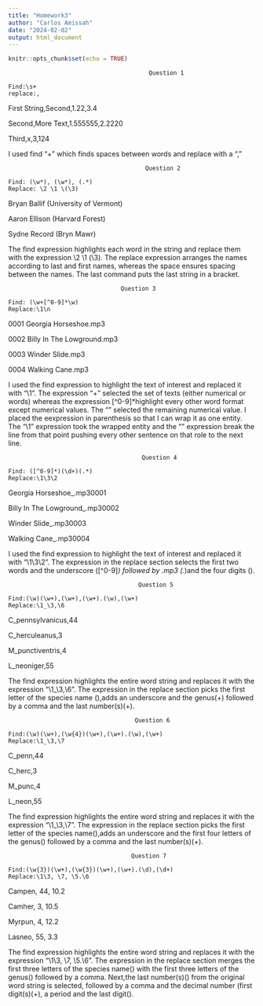```yaml
---
title: "Homework3"
author: "Carlos Amissah"
date: "2024-02-02"
output: html_document
---
```


```r
knitr::opts_chunk$set(echo = TRUE)
```

                                            Question 1
```
Find:\s+
replace:,
```
First String,Second,1.22,3.4

Second,More Text,1.555555,2.2220

Third,x,3,124
 
I used find "\s+" which finds spaces between words and replace with a "," 
  
                                           Question 2
```
Find: (\w*), (\w*), (.*)
Replace: \2 \1 \(\3)
```
Bryan Ballif (University of Vermont)

Aaron Ellison (Harvard Forest)

Sydne Record (Bryn Mawr)

The find expression highlights each word in the string and replace them with the expression \2 \1 \(\3). The replace expression arranges the names according to last and first names, whereas the space ensures spacing between the names. The last command puts the last string in a bracket.

                                    Question 3
 ```
 Find: (\w+[^0-9]*\w)
 Replace:\1\n
 ```
 0001 Georgia Horseshoe.mp3

 0002 Billy In The Lowground.mp3
 
 0003 Winder Slide.mp3
 
 0004 Walking Cane.mp3
 
I used the find expression to highlight the text of interest and replaced it with "\1\n". The expression "\w+" selected the set of texts (either numerical or words) whereas the expression [^0-9]*highlight every other word format except numerical values. The "\w" selected the remaining numerical value.
I placed the eexpression in parenthesis so that I can wrap it as one entity. The "\1" expression took the wrapped entity and the "\n" expression break the line from that point pushing every other sentence on that role to the next line.  
 

                                          Question 4
```
Find: ([^0-9]*)(\d+)(.*)
Replace:\1\3\2
```

Georgia Horseshoe_.mp30001

Billy In The Lowground_.mp30002

Winder Slide_.mp30003

Walking Cane_.mp30004

I used the find expression to highlight the text of interest and replaced it with "\1\3\2". The expression in the replace section selects the first two words and the underscore ([^0-9]*) followed by .mp3 (.*)and the four digits (\d+).

                                         Question 5
```
Find:(\w)(\w+),(\w+),(\w+).(\w),(\w+)
Replace:\1_\3,\6
```
C_pennsylvanicus,44

C_herculeanus,3

M_punctiventris,4

L_neoniger,55

The find expression highlights the entire word string and replaces it with the expression "\1_\3,\6". The expression in the replace section picks the first letter of the species name (\w),adds an underscore and the genus(\w+) followed by a comma and the last number(s)(\w+).

                                        Question 6
```
Find:(\w)(\w+),(\w{4})(\w+),(\w+).(\w),(\w+)
Replace:\1_\3,\7
```

C_penn,44

C_herc,3

M_punc,4

L_neon,55

The find expression highlights the entire word string and replaces it with the expression "\1_\3,\7". The expression in the replace section picks the first letter of the species name(\w),adds an underscore and the first four letters of the genus(\w{4}) followed by a comma and the last number(s)(\w+).

                                       Question 7
```
Find:(\w{3})(\w+),(\w{3})(\w+),(\w+).(\d),(\d+)
Replace:\1\3, \7, \5.\6
```
Campen, 44, 10.2

Camher, 3, 10.5

Myrpun, 4, 12.2

Lasneo, 55, 3.3

 The find expression highlights the entire word string and replaces it with the expression "\1\3, \7, \5.\6". The expression in the replace section merges the first three letters of the species name(\w{3}) with the first three letters of the genus(\w{3}) followed by a comma. Next,the last number(s)(\d+) from the original word string is selected, followed by a comma and the decimal number (first digit(s)(\w+), a period and the last digit(\d)). 
